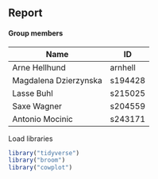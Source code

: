 ## Report

#### Group members

| Name                  | ID      |
|-----------------------|---------|
| Arne Hellhund         | arnhell |
| Magdalena Dzierzynska | s194428 |
| Lasse Buhl            | s215025 |
| Saxe Wagner           | s204559 |
| Antonio Mocinic       | s243171 |

Load libraries

```r
library("tidyverse")
library("broom")
library("cowplot")
```

```r

```

```r

```

```r

```

```r

```

```r


```

```r

```

```r

```

```r

```

```r


```
